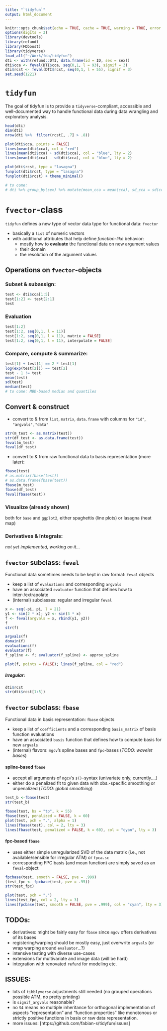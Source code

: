 ```yaml
---
title: "`tidyfun`"
output: html_document
---
```


```r
knitr::opts_chunk$set(echo = TRUE, cache = TRUE, warning = TRUE, error = TRUE)
options(digits = 3)
library(devtools)
library(refund)
library(FDboost)
library(tidyverse)
load_all("~/Work/fda/tidyfun")
dti <- with(refund::DTI, data.frame(id = ID, sex = sex))
dti$cca <- feval(DTI$cca, seq(0,1, l = 93), signif = 3)
dti$rcst <- feval(DTI$rcst, seq(0,1, l = 55), signif = 3)
set.seed(1221)
```

# `tidyfun`

The goal of tidyfun is to provide a `tidyverse`-compliant, accessible and well-documented way to handle functional data during data wrangling and exploratory analysis.

```r
head(dti)
dim(dti)
nrow(dti %>%  filter(rcst[, .7] > .8))

plot(dti$cca, points = FALSE)
lines(mean(dti$cca), col = "red")
lines(mean(dti$cca) + sd(dti$cca), col = "blue", lty = 2)
lines(mean(dti$cca) - sd(dti$cca), col = "blue", lty = 2)

plot(dti$rcst, type = "lasagna")
funplot(dti$rcst, type = "lasagna")
funplot(dti$rcst) + theme_minimal()

# to come:
# dti %>% group_by(sex) %>% mutate(mean_cca = mean(cca), sd_cca = sd(cca))
```


# `fvector`-class

`tidyfun` defines a new type of vector data type for functional data: `fvector`

* basically a `list` of numeric vectors
* with additional attributes that help define *function-like* behavior:
    * mostly how to **evaluate** the functional data on new argument values
    * their domain
    * the resolution of the argument values

## Operations on `fvector`-objects

### Subset & subassign:
```r
test <- dti$cca[1:5]
test[1:2] <- test[2:1]
test
```

### Evaluation

```r
test[1:2]
test[1:2, seq(0,1, l = 11)]
test[1:2, seq(0,1, l = 11), matrix = FALSE]
test[1:2, seq(0,1, l = 11), interpolate = FALSE]
```

### Compare, compute & summarize:

```r
test[1] + test[1] == 2 * test[1]
log(exp(test[2])) == test[2]
test - 1 != test 
mean(test)
sd(test)
median(test) 
# to come: MBD-based median and quantiles
```

## Convert & construct

- convert to & from `list`, `matrix`, 
`data.frame` with columns for `"id"`, `"argvals"`, `"data"`

```r
str(m_test <- as.matrix(test))
str(df_test <- as.data.frame(test))
feval(m_test)
feval(df_test)
```

- convert to & from raw functional data to basis representation (more later):

```r
fbase(test)
# as.matrix(fbase(test)) 
# as.data.frame(fbase(test))
fbase(m_test)
fbase(df_test)
feval(fbase(test))
```

### Visualize (already shown)

both for `base` and `ggplot2`, either spaghettis (line plots) or lasagna (heat map)

### Derivatives & Integrals: 

*not yet implemented, working on it...*


## `fvector` subclass: `feval` 

Functional data sometimes needs to be kept in raw format: `feval` objects

 - keep a list of `evaluations` and corresponding `argvals`
 - have an associated `evaluator` function that defines how to inter-/extrapolate
 - (internal) subclasses: regular and irregular `feval`

```r
x <- seq(-pi, pi, l = 21)
y1 <- sin(2 * x); y2 <- sin(3 * x)
f <- feval(argvals = x, rbind(y1, y2))
f
str(f)

argvals(f)
domain(f)
evaluations(f)
evaluator(f)
f_spline <- f; evaluator(f_spline) <- approx_spline

plot(f, points = FALSE); lines(f_spline, col = "red")
```

##### Irregular:

```r
dti$rcst
str(dti$rcst[1:5])
```

## `fvector` subclass: `fbase`

Functional data in basis representation: `fbase` objects

 - keep a list of `coefficients` and a corresponding `basis_matrix` of basis function evaluations
 - have an associated `basis` function that defines how to compute basis for new `argvals`
 - (internal) flavors: `mgcv`'s spline bases and `fpc`-bases (*TODO: wavelet bases*)
 
#### spline-based `fbase`

- accept all arguments of `mgcv`'s `s()`-syntax (univariate only, currently....)
- either do a penalized fit to given data with obs.-specific smoothing or unpenalized (*TODO: global smoothing*)

```r
test_b <-fbase(test) 
str(test_b)
```

```r
fbase(test, bs = "tp", k = 55)
fbase(test, penalized = FALSE, k = 60)
plot(test, pch = ".", alpha = 1)
lines(fbase(test), col = 2, lty = 3)
lines(fbase(test, penalized = FALSE, k = 60), col = "cyan", lty = 3)
```

#### fpc-based `fbase`

- uses either simple unregularized SVD of the data matrix 
(i.e., not available/sensible for irregular ATM) or `fpca.sc`
- corresponding FPC basis (and mean function) are simply saved as an `feval`-object

```r
fpcbase(test, smooth = FALSE, pve = .999)
(test_fpc <- fpcbase(test, pve = .95))
str(test_fpc)

plot(test, pch = ".")
lines(test_fpc, col = 2, lty = 3)
lines(fpcbase(test, smooth = FALSE, pve = .999), col = "cyan", lty = 3)
```

## TODOs: 

  - derivatives: might be fairly easy for `fbase` since `mgcv` offers derivatives of its bases
  - registering/warping should be mostly easy, just overwrite `argvals` (or wrap warping around `evaluator`...?)
  - intensive testing with diverse use-cases
  - extensions for multivariate and image data (will be hard)
  - integration with renovated `refund` for modeling etc.

## ISSUES:

  - lots of `tibblyverse` adjustments still needed (no grouped operations possible ATM, no pretty printing)
  - is `signif_argvals` reasonable?
  - no `S4` means no multiple inheritance for orthogonal implementation of aspects "representation" and "function properties" like monotonous or strictly positive functions in basis or raw data representation.
  - more issues: [https://github.com/fabian-s/tidyfun/issues]
  
